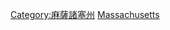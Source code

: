 {{Commonscat|Geography of Massachusetts}}

[[Category:麻薩諸塞州|Category:麻薩諸塞州]]
[[Category:美國各州地理|Massachusetts]]